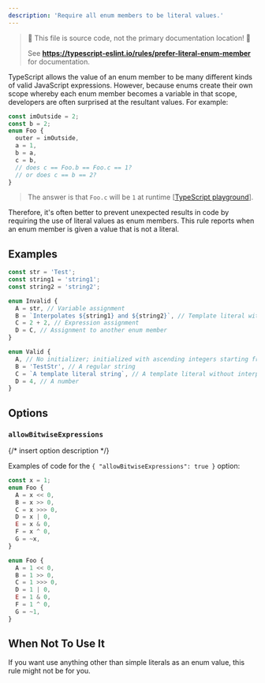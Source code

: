 ---
description: 'Require all enum members to be literal values.'
---


> 🛑 This file is source code, not the primary documentation location! 🛑
>
> See **https://typescript-eslint.io/rules/prefer-literal-enum-member** for documentation.

TypeScript allows the value of an enum member to be many different kinds of valid JavaScript expressions.
However, because enums create their own scope whereby each enum member becomes a variable in that scope, developers are often surprised at the resultant values.
For example:

```ts
const imOutside = 2;
const b = 2;
enum Foo {
  outer = imOutside,
  a = 1,
  b = a,
  c = b,
  // does c == Foo.b == Foo.c == 1?
  // or does c == b == 2?
}
```

> The answer is that `Foo.c` will be `1` at runtime [[TypeScript playground](https://www.typescriptlang.org/play/#src=const%20imOutside%20%3D%202%3B%0D%0Aconst%20b%20%3D%202%3B%0D%0Aenum%20Foo%20%7B%0D%0A%20%20%20%20outer%20%3D%20imOutside%2C%0D%0A%20%20%20%20a%20%3D%201%2C%0D%0A%20%20%20%20b%20%3D%20a%2C%0D%0A%20%20%20%20c%20%3D%20b%2C%0D%0A%20%20%20%20%2F%2F%20does%20c%20%3D%3D%20Foo.b%20%3D%3D%20Foo.c%20%3D%3D%201%3F%0D%0A%20%20%20%20%2F%2F%20or%20does%20c%20%3D%3D%20b%20%3D%3D%202%3F%0D%0A%7D)].

Therefore, it's often better to prevent unexpected results in code by requiring the use of literal values as enum members.
This rule reports when an enum member is given a value that is not a literal.

## Examples

<Tabs>
<TabItem value="❌ Incorrect">

```ts
const str = 'Test';
const string1 = 'string1';
const string2 = 'string2';

enum Invalid {
  A = str, // Variable assignment
  B = `Interpolates ${string1} and ${string2}`, // Template literal with interpolation
  C = 2 + 2, // Expression assignment
  D = C, // Assignment to another enum member
}
```

</TabItem>
<TabItem value="✅ Correct">

```ts
enum Valid {
  A, // No initializer; initialized with ascending integers starting from 0
  B = 'TestStr', // A regular string
  C = `A template literal string`, // A template literal without interpolation
  D = 4, // A number
}
```

</TabItem>
</Tabs>

## Options

### `allowBitwiseExpressions`

{/* insert option description */}

Examples of code for the `{ "allowBitwiseExpressions": true }` option:

<Tabs>
<TabItem value="❌ Incorrect">

```ts option='{ "allowBitwiseExpressions": true }'
const x = 1;
enum Foo {
  A = x << 0,
  B = x >> 0,
  C = x >>> 0,
  D = x | 0,
  E = x & 0,
  F = x ^ 0,
  G = ~x,
}
```

</TabItem>
<TabItem value="✅ Correct">

```ts option='{ "allowBitwiseExpressions": true }'
enum Foo {
  A = 1 << 0,
  B = 1 >> 0,
  C = 1 >>> 0,
  D = 1 | 0,
  E = 1 & 0,
  F = 1 ^ 0,
  G = ~1,
}
```

</TabItem>
</Tabs>

## When Not To Use It

If you want use anything other than simple literals as an enum value, this rule might not be for you.
